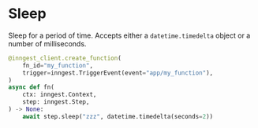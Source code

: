 # Sleep

Sleep for a period of time. Accepts either a `datetime.timedelta` object or a number of milliseconds.

```py
@inngest_client.create_function(
    fn_id="my_function",
    trigger=inngest.TriggerEvent(event="app/my_function"),
)
async def fn(
    ctx: inngest.Context,
    step: inngest.Step,
) -> None:
    await step.sleep("zzz", datetime.timedelta(seconds=2))
```
